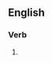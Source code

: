 {{also|exonérâtes}}

==English==

===Verb===
{{head|en|verb form}}

# {{en-third-person singular of|exonerate}}